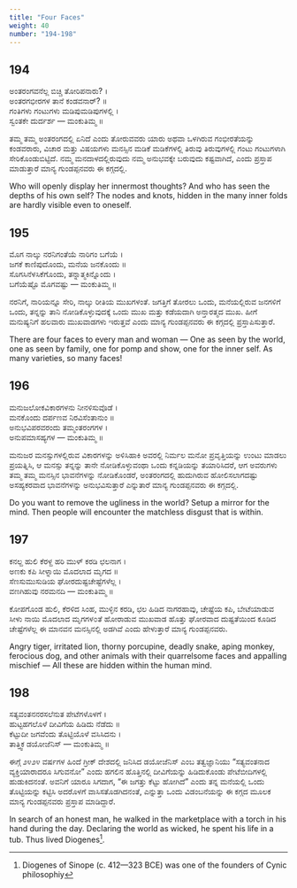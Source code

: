 ```yaml
---
title: "Four Faces"
weight: 40
number: "194-198"
---
```


## 194

ಅಂತರಂಗವನೆಲ್ಲ ಬಿಚ್ಚಿ ತೋರಿಪನಾರು? ।  
ಅಂತರಗಭೀರಗಳ ತಾನೆ ಕಂಡವನಾರ್? ॥  
ಗಂತಿಗಳು ಗಂಟುಗಳು ಮಡಿಪುಮಡಿಪುಗಳಲ್ಲಿ ।  
ಸ್ವಂತಕೇ ದುರ್ದರ್ಶ — ಮಂಕುತಿಮ್ಮ ॥

ತಮ್ಮ ತಮ್ಮ ಅಂತರಂಗದಲ್ಲಿ ಏನಿದೆ ಎಂದು ತೋರುವವರು ಯಾರು ಅಥವಾ ಒಳಗಿರುವ ಗಂಭೀರತೆಯನ್ನು ಕಂಡವರಾರು, ವಿಚಾರ ಮತ್ತು ವಿಷಯಗಳು ಮನಸ್ಸಿನ ಮಡಿಕೆ ಮಡಿಕೆಗಳಲ್ಲಿ ತಿರುವು ತಿರುವುಗಳಲ್ಲಿ ಗಂಟು ಗಂಟುಗಳಾಗಿ ಸೇರಿಕೊಂಡುಬಿಟ್ಟಿದೆ. ನಮ್ಮ ಮನದಾಳದಲ್ಲಿರುವುದು ನಮ್ಮ ಅನುಭವಕ್ಕೇ ಬರುವುದು ಕಷ್ಟವಾಗಿದೆ, ಎಂದು ಪ್ರಸ್ತಾಪ ಮಾಡುತ್ತಾರೆ ಮಾನ್ಯ ಗುಂಡಪ್ಪನವರು ಈ ಕಗ್ಗದಲ್ಲಿ.

Who will openly display her innermost thoughts? And who has seen the depths of his own self? The nodes and knots, hidden in the many inner folds are hardly visible even to oneself.

## 195

ಮೊಗ ನಾಲ್ಕು ನರನಿಗಂತೆಯೆ ನಾರಿಗಂ ಬಗೆಯೆ ।  
ಜಗಕೆ ಕಾಣಿಪುದೊಂದು, ಮನೆಯ ಜನಕೊಂದು ॥  
ಸೊಗಸಿನೆಳಸಿಕೆಗೊಂದು, ತನ್ನಾತ್ಮಕಿನ್ನೊಂದು ।  
ಬಗೆಯೆಷ್ಟೊ ಮೊಗವಷ್ಟು — ಮಂಕುತಿಮ್ಮ ॥

ನರನಿಗೆ, ನಾರಿಯನ್ನೂ ಸೇರಿ, ನಾಲ್ಕು ರೀತಿಯ ಮುಖಗಳಂತೆ. ಜಗತ್ತಿಗೆ ತೋರಲು ಒಂದು, ಮನೆಯಲ್ಲಿರುವ ಜನಗಳಿಗೆ ಒಂದು, ತನ್ನನ್ನು ತಾನಿ ನೋಡಿಕೊಳ್ಳುವುದಕ್ಕೆ ಒಂದು ಮುಖ ಮತ್ತು ಕಡೆಯದಾಗಿ ಅನ್ತಾರತ್ಮದ ಮುಖ. ಹೀಗೆ ಮನುಷ್ಯನಿಗೆ ಹಲವಾರು ಮುಖವಾಡಗಳು ಇರುತ್ತವೆ ಎಂದು ಮಾನ್ಯ ಗುಂಡಪ್ಪನವರು ಈ ಕಗ್ಗದಲ್ಲಿ ಪ್ರಸ್ತಾಪಿಸುತ್ತಾರೆ.

There are four faces to every man and woman — One as seen by the world, one as seen by family, one for pomp and show, one for the inner self. As many varieties, so many faces!

## 196

ಮನುಜಲೋಕವಿಕಾರಗಳನು ನೀನಳಿಸುವೊಡೆ ।  
ಮನಕೊಂದು ದರ್ಪಣವ ನಿರವಿಸೆಂತಾನುಂ ॥  
ಅನುಭವಿಪರವರಂದು ತಮ್ಮಂತರಂಗಗಳ ।  
ಅನುಪಮಾಸಹ್ಯಗಳ — ಮಂಕುತಿಮ್ಮ ॥

ಮನುಜರ ಮನಸ್ಸುಗಳಲ್ಲಿರುವ ವಿಕಾರಗಳನ್ನು ಅಳಿಸಿಹಾಕಿ ಅವರಲ್ಲಿ ನಿರ್ಮಲ ಮನೋ ಪ್ರವೃತ್ತಿಯನ್ನು ಉಂಟು ಮಾಡಲು ಪ್ರಯತ್ನಿಸಿ, ಆ ಮನಸ್ಸು ತನ್ನನ್ನು ತಾನೇ ನೋಡಿಕೊಳ್ಳುವಂಥಾ ಒಂದು ಕನ್ನಡಿಯನ್ನು ತಯಾರಿಸಿದರೆ, ಆಗ ಅವರುಗಳು ತಮ್ಮ ತಮ್ಮ ಮನಸ್ಸಿನ ಭಾವನೆಗಳನ್ನು ನೋಡಿಕೊಂಡರೆ, ಅಂತರಂಗದಲ್ಲಿ ಹುದುಗಿರುವ ಹೋಲಿಸಲಾಗದಷ್ಟು ಅಸಹ್ಯಕರವಾದ ಭಾವನೆಗಳನ್ನು ಅನುಭವಿಸುತ್ತಾರೆ ಎನ್ನುತಾರೆ ಮಾನ್ಯ ಗುಂಡಪ್ಪನವರು ಈ ಕಗ್ಗದಲ್ಲಿ.

Do you want to remove the ugliness in the world? Setup a mirror for the mind. Then people will encounter the matchless disgust that is within.

## 197

ಕನಲ್ದ ಹುಲಿ ಕೆರಳ್ದ ಹರಿ ಮುಳ್ ‍ಕರಡಿ ಛಲನಾಗ ।  
ಅಣಕು ಕಪಿ ಸೀಳ್ನಾಯಿ ಮೊದಲಾದ ಮೃಗದ ॥  
ಸೆಣಸುಮುಸುಡಿಯ ಘೋರದುಷ್ಟಚೇಷ್ಟೆಗಳೆಲ್ಲ ।  
ವಣಗಿಹುವು ನರಮನದಿ — ಮಂಕುತಿಮ್ಮ ॥

ಕೋಪಗೊಂಡ ಹುಲಿ, ಕೆರಳಿದ ಸಿಂಹ, ಮುಳ್ಳಿನ ಕರಡಿ, ಛಲ ಹಿಡಿದ ನಾಗರಹಾವು, ಚೇಷ್ಟೆಯ ಕಪಿ, ಬೇಟೆಯಾಡುವ ಸೀಳು ನಾಯಿ ಮೊದಲಾದ ಮೃಗಗಳ೦ತೆ ಹೋರಾಡುವ ಮುಖವಾಡ ಹೊತ್ತು ಘೋರವಾದ ದುಷ್ಟತೆಯಿಂದ ಕೂಡಿದ ಚೇಷ್ಟೆಗಳೆಲ್ಲ ಈ ಮಾನವನ ಮನಸ್ಸಿನಲ್ಲಿ ಅಡಗಿವೆ ಎಂದು ಹೇಳುತ್ತಾರೆ ಮಾನ್ಯ ಗುಂಡಪ್ಪನವರು.

Angry tiger, irritated lion, thorny porcupine, deadly snake, aping monkey, ferocious dog, and other animals with their quarrelsome faces and appalling mischief — All these are hidden within the human mind.

## 198

ಸತ್ಯವಂತನನರಸಲೆನುತ ಪೇಟೆಗಳೊಳಗೆ ।  
ಹುಟ್ಟಹಗಲೊಳೆ ದೀವಿಗೆಯ ಹಿಡಿದು ನೆಡೆದು ॥  
ಕೆಟ್ಟುದೀ ಜಗವೆಂದು ತೊಟ್ಟಿಯೊಳೆ ವಸಿಸಿದನು ।  
ತಾತ್ತ್ವಿಕ ಡಯೋಜೆನಿಸ್ — ಮಂಕುತಿಮ್ಮ ॥

ಈಗ್ಗೆ ೨೪೨೪ ವರ್ಷಗಳ ಹಿಂದೆ ಗ್ರೀಕ್ ದೇಶದಲ್ಲಿ ಜನಿಸಿದ ಡಯೋಜೆನಿಸ್ ಎಂಬ ತತ್ವಜ್ಞಾನಿಯು “ಸತ್ಯವಂತನಾದ ವ್ಯಕ್ತಿಯಾರಾದರೂ ಸಿಗುವನೋ” ಎಂದು ಹಗಲಿನ ಹೊತ್ತಿನಲ್ಲಿ ದೀವಿಗೆಯನ್ನು ಹಿಡಿದುಕೊಂಡು ಪೇಟೆಬೀದಿಗಳಲ್ಲಿ ಹುಡುಕಿದನಂತೆ. ಅವನಿಗೆ ಯಾರೂ ಸಿಗದಾಗ, “ಈ ಜಗತ್ತು ಕೆಟ್ಟು ಹೋಗಿದೆ” ಎಂದು ತನ್ನ ಮನೆಯಲ್ಲಿ ಒಂದು ತೊಟ್ಟಿಯನ್ನು ಕಟ್ಟಿಸಿ ಅದರೊಳಗೆ ವಾಸಿಸತೊಡಗಿದನಂತೆ, ಎನ್ನುತ್ತಾ ಒಂದು ವಿಡಂಬನೆಯನ್ನು ಈ ಕಗ್ಗದ ಮೂಲಕ ಮಾನ್ಯ ಗುಂಡಪ್ಪನವರು ಪ್ರಸ್ತಾಪ ಮಾಡಿದ್ದಾರೆ.

In search of an honest man, he walked in the marketplace with a torch in his hand during the day. Declaring the world as wicked, he spent his life in a tub. Thus lived Diogenes[^78].

[^77]: in other words, it is only with great effort that one truly knows oneself
[^78]: Diogenes of Sinope (c. 412—323 BCE) was one of the founders of Cynic philosophiy
